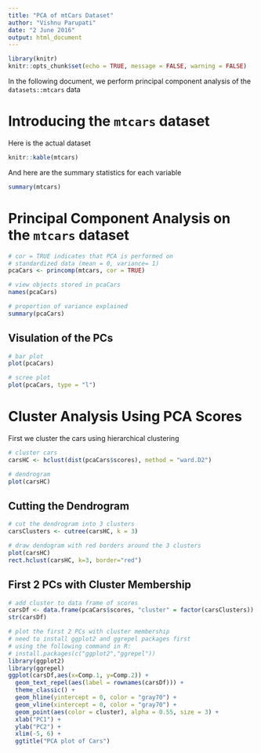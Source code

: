 ```yaml
---
title: "PCA of mtCars Dataset"
author: "Vishnu Parupati"
date: "2 June 2016"
output: html_document
---
```


```r
library(knitr)
knitr::opts_chunk$set(echo = TRUE, message = FALSE, warning = FALSE)

```

In the following document, we perform principal component analysis of the `datasets::mtcars` data

# Introducing the `mtcars` dataset

Here is the actual dataset

```r
knitr::kable(mtcars)
```

And here are the summary statistics for each variable

```r
summary(mtcars)
```



# Principal Component Analysis on the `mtcars` dataset

```r
# cor = TRUE indicates that PCA is performed on 
# standardized data (mean = 0, variance= 1)
pcaCars <- princomp(mtcars, cor = TRUE)

# view objects stored in pcaCars
names(pcaCars)

# proportion of variance explained
summary(pcaCars)
```

## Visulation of the PCs

```r
# bar plot
plot(pcaCars)

# scree plot
plot(pcaCars, type = "l")

```


# Cluster Analysis Using PCA Scores

First we cluster the cars using hierarchical clustering

```r
# cluster cars
carsHC <- hclust(dist(pcaCars$scores), method = "ward.D2")

# dendrogram
plot(carsHC)

```


## Cutting the Dendrogram

```r
# cut the dendrogram into 3 clusters
carsClusters <- cutree(carsHC, k = 3)

# draw dendogram with red borders around the 3 clusters 
plot(carsHC)
rect.hclust(carsHC, k=3, border="red")
```


## First 2 PCs with Cluster Membership

```r
# add cluster to data frame of scores
carsDf <- data.frame(pcaCars$scores, "cluster" = factor(carsClusters))
str(carsDf)

# plot the first 2 PCs with cluster membership
# need to install ggplot2 and ggrepel packages first
# using the following command in R: 
# install.packages(c("ggplot2","ggrepel"))
library(ggplot2)
library(ggrepel)
ggplot(carsDf,aes(x=Comp.1, y=Comp.2)) +
  geom_text_repel(aes(label = rownames(carsDf))) +
  theme_classic() +
  geom_hline(yintercept = 0, color = "gray70") +
  geom_vline(xintercept = 0, color = "gray70") +
  geom_point(aes(color = cluster), alpha = 0.55, size = 3) +
  xlab("PC1") +
  ylab("PC2") + 
  xlim(-5, 6) + 
  ggtitle("PCA plot of Cars")
```


